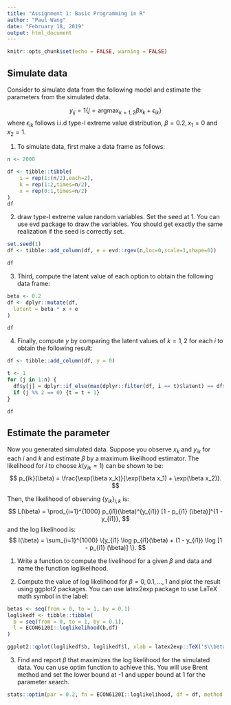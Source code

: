```yaml
---
title: "Assignment 1: Basic Programming in R"
author: "Paul Wang"
date: "February 18, 2019"
output: html_document
---
```


```r
knitr::opts_chunk$set(echo = FALSE, warning = FALSE)
```

## Simulate data
Consider to simulate data from the following model and estimate the parameters from the simulated data.

$$
y_{ij} = 1 \{ j = \text{argmax}_{k = 1,2} \beta x_k + \epsilon_{ik} \}
$$
where $\epsilon_{ik}$ follows i.i.d type-I extreme value distribution, $\beta = 0.2, x_1 = 0$ and $x_2 = 1$.

1. To simulate data, first make a data frame as follows:

```r
n <- 2000

df <- tibble::tibble(
    i = rep(1:(n/2),each=2),
    k = rep(1:2,times=n/2),
    x = rep(0:1,times=n/2)
)
df
```

2. draw type-I extreme value random variables. Set the seed at 1. You can use evd package to draw the variables. You should get exactly the same realization if the seed is correctly set.

```r
set.seed(1)
df <- tibble::add_column(df, e = evd::rgev(n,loc=0,scale=1,shape=0))

df
```

3. Third, compute the latent value of each option to obtain the following data frame:
```r
beta <- 0.2
df <- dplyr::mutate(df,
  latent = beta * x + e
)

df
```

4. Finally, compute $y$ by comparing the latent values of $k=1,2$ for each $i$ to obtain the following result:
```r
df <- tibble::add_column(df, y = 0)

t <- 1
for (j in 1:n) {
  df$y[j] = dplyr::if_else(max(dplyr::filter(df, i == t)$latent) == df$latent[j],1,0)
  if (j %% 2 == 0) {t = t + 1}
}

df
```



## Estimate the parameter

Now you generated simulated data. Suppose you observe $x_k$ and $y_{ik}$ for each $i$ and $k$ and estimate $\beta$ by a maximum likelihood estimator. The likelihood for $i$ to choose $k (y_{ik} = 1)$ can be shown to be: 
$$
p_{ik}(\beta) = \frac{\exp(\beta x_k)}{\exp(\beta x_1) + \exp(\beta x_2)}.
$$

Then, the likelihood of observing $\{ y_{ik} \}_{i,k}$ is:
$$
L(\beta) = \prod_{i=1}^{1000} p_{i1}(\beta)^{y_{i1}} [1 - p_{i1} (\beta)]^{1 - y_{i1}},
$$
and the log likelihood is:
$$
l(\beta) = \sum_{i=1}^{1000} \{y_{i1} \log p_{i1}(\beta) + (1 - y_{i1}) \log [1 - p_{i1} (\beta)] \}.
$$


1. Write a function to compute the livelihood for a given $\beta$ and data and name the function loglikelihood.

2. Compute the value of log likelihood for $\beta=0,0.1,...,1$ and plot the result using ggplot2 packages. You can use latex2exp package to use LaTeX math symbol in the label: 

```r
betas <- seq(from = 0, to = 1, by = 0.1)
loglikedf <- tibble::tibble(
  b = seq(from = 0, to = 1, by = 0.1),
  l = ECON6120I::loglikelihood(b,df)
)

ggplot2::qplot(loglikedf$b, loglikedf$l, xlab = latex2exp::TeX('$\\beta$'), ylab = 'Loglikelihood')
```

3. Find and report $\beta$ that maximizes the log likelihood for the simulated data. You can use optim function to achieve this. You will use Brent method and set the lower bound at -1 and upper bound at 1 for the parameter search.

```r
stats::optim(par = 0.2, fn = ECON6120I::loglikelihood, df = df, method = "Brent", lower = -1, upper = 1, control=list(fnscale=-1))
```
